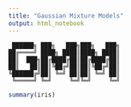 ```yaml
---
title: "Gaussian Mixture Models"
output: html_notebook
---
```


```
 ██████╗ ███╗   ███╗███╗   ███╗
██╔════╝ ████╗ ████║████╗ ████║
██║  ███╗██╔████╔██║██╔████╔██║
██║   ██║██║╚██╔╝██║██║╚██╔╝██║
╚██████╔╝██║ ╚═╝ ██║██║ ╚═╝ ██║
 ╚═════╝ ╚═╝     ╚═╝╚═╝     ╚═╝
```


```r
summary(iris)
```
